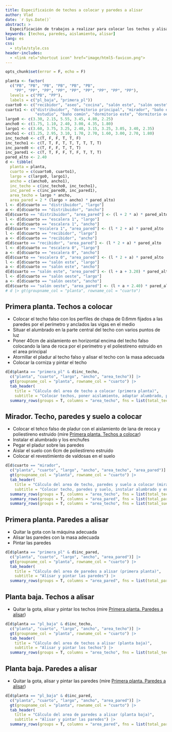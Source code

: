 ```yaml
---
title: Especificaicón de techos a colocar y paredes a alisar
author: Vlad
date: `r Sys.Date()`
abstract: >
  Especificación de trabajos a realizar para colocar los techos y alisar las paredes
keywords: [techos, paredes, aislamiento, alisar]
lang: es
css:
  - style/style.css
header-includes:
  - <link rel="shortcut icon" href="image/html5-favicon.png">
---
```


```r
opts_chunk$set(error = F, echo = F)
```

```r
planta <- factor(
  c("PB", "PB", "PB", "PB", "PB", "PB",
    "PP", "PP", "PP", "PP", "PP", "PP", "PP", "PP", "PP"),
  levels = c("PB", "PP"),
  labels = c("pl_baja", "primera_pl"))
cuarto0 <- c("recibidor", "aseo", "cocina", "salón este", "salón oeste", "escalera 0")
cuarto1 <- c("distribuidor", "dormitorio principal", "mirador", "baño en suite",
             "estudio", "baño común", "dormitorio este", "dormitorio oeste", "escalera 1")
largo0 <- c(3.30, 2.15, 5.55, 3.45, 4.80, 2.25)
ancho0 <- c(1.75, 1.10, 2.40, 3.00, 4.35, 1.80)
largo1 <- c(3.60, 3.75, 3.25, 2.40, 3.15, 3.25, 3.05, 3.40, 2.35)
ancho1 <- c(1.25, 2.95, 3.10, 1.70, 2.70, 1.60, 3.00, 2.70, 1.80)
inc_techo0 <- c(T, F, F, T, T, F)
inc_techo1 <- c(T, T, F, T, T, T, T, T, T)
inc_pared0 <- c(T, F, F, T, T, T)
inc_pared1 <- c(T, T, F, F, T, F, T, T, T)
pared_alto <- 2.40
d <- tibble(
  planta = planta,
  cuarto = c(cuarto0, cuarto1),
  largo = c(largo0, largo1),
  ancho = c(ancho0, ancho1),
  inc_techo = c(inc_techo0, inc_techo1),
  inc_pared = c(inc_pared0, inc_pared1),
  area_techo = largo * ancho,
  area_pared = 2 * (largo + ancho) * pared_alto)
l <- d[d$cuarto == "distribuidor", "largo"]
a <- d[d$cuarto == "distribuidor", "ancho"]
d[d$cuarto == "distribuidor", "area_pared"] <- (l + 2 * a) * pared_alto
l <- d[d$cuarto == "escalera 1", "largo"]
a <- d[d$cuarto == "escalera 1", "ancho"]
d[d$cuarto == "escalera 1", "area_pared"] <- (l * 2 + a) * pared_alto
l <- d[d$cuarto == "recibidor", "largo"]
a <- d[d$cuarto == "recibidor", "ancho"]
d[d$cuarto == "recibidor", "area_pared"] <- (l * 2 + a) * pared_alto
l <- d[d$cuarto == "escalera 0", "largo"]
a <- d[d$cuarto == "escalera 0", "ancho"]
d[d$cuarto == "escalera 0", "area_pared"] <- (l * 2 + a) * pared_alto
l <- d[d$cuarto == "salón este", "largo"]
a <- d[d$cuarto == "salón este", "ancho"]
d[d$cuarto == "salón este", "area_pared"] <- (l + a + 3.20) * pared_alto
l <- d[d$cuarto == "salón oeste", "largo"]
a <- d[d$cuarto == "salón oeste", "ancho"]
d[d$cuarto == "salón oeste", "area_pared"] <- (l + a + 2.40) * pared_alto
# d |> gt(groupname_col = "planta", rowname_col = "cuarto")
```

## Primera planta. Techos a colocar

- Colocar el techo falso con los perfiles de chapa de 0.6mm fijados a las paredes por el
  perímetro y anclados las vigas en el medio
- Situar el alumbrado en la parte central del techo con varios puntos de luz
- Poner 40cm de aislamiento en horizontal encima del techo falso colocando la lana de
  roca por el perímetro y el poliestireno estruido en el area principal
- Atornillar el pladur al techo falso y alisar el techo con la masa adecuada
- Colocar la corniza y pintar el techo

```r
d[d$planta == "primera_pl" & d$inc_techo,
  c("planta", "cuarto", "largo", "ancho", "area_techo")] |>
  gt(groupname_col = "planta", rowname_col = "cuarto") |>
  tab_header(
    title = "Cálculo del area de techo a colocar (primera planta)",
    subtitle = "Colocar techos, poner aislamiento, adaptar alumbrado, pintar techos") |>
  summary_rows(groups = T, columns = "area_techo", fns = list(total_techo = "sum"))
```

## Mirador. Techo, paredes y suelo a colocar

- Colocar el tehco falso de pladur con el aislamiento de lana de reoca y poliestireno
  estruido (mire [Primera planta. Techos a colocar])
- Instalar el alumbrado y los enchufes
- Pegar el pladur sobre las paredes
- Aislar el suelo con 6cm de poliestireno estruido
- Colocar el revestimiento de valdosas en el suelo

```r
d[d$cuarto == "mirador",
  c("planta", "cuarto", "largo", "ancho", "area_techo", "area_pared")] |>
  gt(groupname_col = "planta", rowname_col = "cuarto") |>
  tab_header(
    title = "Cálculo del area de techo, paredes y suelo a colocar (mirador)",
    subtitle = "Colocar techo, paredes y suelo, instalar alumbrado y enchufes") |>
  summary_rows(groups = T, columns = "area_techo", fns = list(total_techo = "sum")) |>
  summary_rows(groups = T, columns = "area_pared", fns = list(total_pared = "sum")) |>
  summary_rows(groups = T, columns = "area_techo", fns = list(total_suelo = "sum"))
```

## Primera planta. Paredes a alisar

- Quitar la gota con la máquina adecuada
- Alisar las paredes con la masa adecuada
- Pintar las paredes

```r
d[d$planta == "primera_pl" & d$inc_pared,
  c("planta", "cuarto", "largo", "ancho", "area_pared")] |>
  gt(groupname_col = "planta", rowname_col = "cuarto") |>
  tab_header(
    title = "Cálculo del area de paredes a alisar (primera planta)",
    subtitle = "Alisar y pintar las paredes") |>
  summary_rows(groups = T, columns = "area_pared", fns = list(total_pared = "sum"))
```

## Planta baja. Techos a alisar

- Quitar la gota, alisar y pintar los techos (mire [Primera planta. Paredes a alisar])

```r
d[d$planta == "pl_baja" & d$inc_techo,
  c("planta", "cuarto", "largo", "ancho", "area_techo")] |>
  gt(groupname_col = "planta", rowname_col = "cuarto") |>
  tab_header(
    title = "Cálculo del area de techos a alisar (planta baja)",
    subtitle = "Alisar y pintar los techos") |>
  summary_rows(groups = T, columns = "area_techo", fns = list(total_techo = "sum"))
```

## Planta baja. Paredes a alisar

- Quitar la gota, alisar y pintar las paredes (mire [Primera planta. Paredes a alisar])

```r
d[d$planta == "pl_baja" & d$inc_pared,
  c("planta", "cuarto", "largo", "ancho", "area_pared")] |>
  gt(groupname_col = "planta", rowname_col = "cuarto") |>
  tab_header(
    title = "Cálculo del area de paredes a alisar (planta baja)",
    subtitle = "Alisar y pintar las paredes") |>
  summary_rows(groups = T, columns = "area_pared", fns = list(total_pared = "sum"))
```
